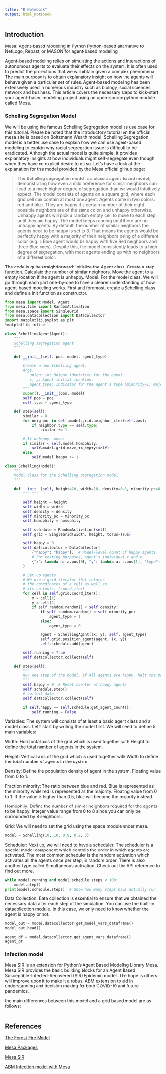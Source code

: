 ```yaml
---
title: "R Notebook"
output: html_notebook
---
```


## Introduction

Mesa: Agent-based Modeling in Python Python-based alternative to NetLogo, Repast, or MASON for agent-based modeling

Agent-based modeling relies on simulating the actions and interactions of autonomous agents to evaluate their effects on the system. It is often used to predict the projections that we will obtain given a complex phenomena. The main purpose is to obtain explanatory insight on how the agents will behave given a particular set of rules. Agent-based modeling has been extensively used in numerous industry such as biology, social sciences, network and business. This article covers the necessary steps to kick-start your agent-based modeling project using an open-source python module called Mesa.

### Schelling Segregation Model

We will be using the famous Schelling Segregation model as use case for this tutorial. Please be noted that the introductory tutorial on the official mesa site is based on Boltzmann Wealth model. Schelling Segregation model is a better use case to explain how we can use agent-based modeling to explain why racial segregation issue is difficult to be eradicated. Although the actual model is quite simple, it provides explanatory insights at how individuals might self-segregate even though when they have no explicit desire to do so. Let's have a look at the explanation for this model provided by the Mesa official github page:

> The Schelling segregation model is a classic agent-based model, demonstrating how even a mild preference for similar neighbors can lead to a much higher degree of segregation than we would intuitively expect. The model consists of agents on a square grid, where each grid cell can contain at most one agent. Agents come in two colors: red and blue. They are happy if a certain number of their eight possible neighbors are of the same color, and unhappy otherwise. Unhappy agents will pick a random empty cell to move to each step, until they are happy. The model keeps running until there are no unhappy agents. By default, the number of similar neighbors the agents need to be happy is set to 3. That means the agents would be perfectly happy with a majority of their neighbors being of a different color (e.g. a Blue agent would be happy with five Red neighbors and three Blue ones). Despite this, the model consistently leads to a high degree of segregation, with most agents ending up with no neighbors of a different color.

The code is quite straightforward: Initialize the Agent class. Create a step function. Calculate the number of similar neighbors. Move the agent to a empty location if the agent is unhappy. Model: For the model class. We will go through each part one-by-one to have a clearer understanding of how agent-based modeling works. First and foremost, create a Schelling class and define a init function as constructor.

```python
from mesa import Model, Agent
from mesa.time import RandomActivation
from mesa.space import SingleGrid
from mesa.datacollection import DataCollector
import matplotlib.pyplot as plt
%matplotlib inline

```

```python

class SchellingAgent(Agent):
    """
    Schelling segregation agent
    """

    def __init__(self, pos, model, agent_type):
        """
        Create a new Schelling agent.
        Args:
           unique_id: Unique identifier for the agent.
           x, y: Agent initial location.
           agent_type: Indicator for the agent's type (minority=1, majority=0)
        """
        super().__init__(pos, model)
        self.pos = pos
        self.type = agent_type

    def step(self):
        similar = 0
        for neighbor in self.model.grid.neighbor_iter(self.pos):
            if neighbor.type == self.type:
                similar += 1

        # If unhappy, move:
        if similar < self.model.homophily:
            self.model.grid.move_to_empty(self)
        else:
            self.model.happy += 1


```


```python

class Schelling(Model):
    """
    Model class for the Schelling segregation model.
    """

    def __init__(self, height=20, width=20, density=0.8, minority_pc=0.2, homophily=3):
        """ """

        self.height = height
        self.width = width
        self.density = density
        self.minority_pc = minority_pc
        self.homophily = homophily

        self.schedule = RandomActivation(self)
        self.grid = SingleGrid(width, height, torus=True)

        self.happy = 0
        self.datacollector = DataCollector(
            {"happy": "happy"},  # Model-level count of happy agents
            # For testing purposes, agent's individual x and y
            {"x": lambda a: a.pos[0], "y": lambda a: a.pos[1], "type": lambda a: a.type , "happ": lambda a: a.model.happy},
        )

        # Set up agents
        # We use a grid iterator that returns
        # the coordinates of a cell as well as
        # its contents. (coord_iter)
        for cell in self.grid.coord_iter():
            x = cell[1]
            y = cell[2]
            if self.random.random() < self.density:
                if self.random.random() < self.minority_pc:
                    agent_type = 1
                else:
                    agent_type = 0

                agent = SchellingAgent((x, y), self, agent_type)
                self.grid.position_agent(agent, (x, y))
                self.schedule.add(agent)

        self.running = True
        self.datacollector.collect(self)

    def step(self):
        """
        Run one step of the model. If All agents are happy, halt the model.
        """
        self.happy = 0  # Reset counter of happy agents
        self.schedule.step()
        # collect data
        self.datacollector.collect(self)

        if self.happy == self.schedule.get_agent_count():
            self.running = False
```

Variables: The system will consists of at least a basic agent class and a model class. Let's start by writing the model first. We will need to define 5 main variables:

Width: Horizontal axis of the grid which is used together with Height to define the total number of agents in the system.

Height: Vertical axis of the grid which is used together with Width to define the total number of agents in the system.

Density: Define the population density of agent in the system. Floating value from 0 to 1.

Fraction minority: The ratio between blue and red. Blue is represented as the minority while red is represented as the majority. Floating value from 0 to 1. If the value is higher than 0.5, blue will become the majority instead.

Homophily: Define the number of similar neighbors required for the agents to be happy. Integer value range from 0 to 8 since you can only be surrounded by 8 neighbors.

Grid: We will need to set the grid using the space module under mesa.

```python
model = Schelling(10, 10, 0.8, 0.2, 3)
```

Scheduler: Next up, we will need to have a scheduler. The scheduler is a special model component which controls the order in which agents are activated. The most common scheduler is the random activation which activates all the agents once per step, in random order. There is also another type called Simultaneous activation. Check out the API reference to find out more.

```python
while model.running and model.schedule.steps < 100:
    model.step()
print(model.schedule.steps)  # Show how many steps have actually run
```
Data Collection: Data collection is essential to ensure that we obtained the necessary data after each step of the simulation. You can use the built-in datacollection module. In this case, we only need to know whether the agent is happy or not.

```python
model_out = model.datacollector.get_model_vars_dataframe()
model_out.head()
```


```python
agent_df = model.datacollector.get_agent_vars_dataframe()
agent_df
```

### Infection model

Mesa SIR is an extension for Python's Agent Based Modeling Library Mesa. Mesa SIR provides the basic building blocks for an Agent Based Susceptible-Infected-Recovered (SIR) Epidemic model. The hope is others will improve upon it to make it a robust ABM extension to aid in understanding and decision making for both COVID-19 and future pandemics.

the main differences between this model and a grid based model are as follows:

```python

```

## References

[The Forest Fire Model](https://nbviewer.org/gist/jlstevens/9c7835e4e21c5d844ded)

[Mesa Packages](https://github.com/projectmesa/mesa/wiki/Mesa-Packages)

[Mesa SIR](https://github.com/metalcorebear/Mesa-SIR)

[ABM Infection model with Mesa](https://github.com/dmnfarrell/teaching/blob/master/SIR_modelling/multigrid_model_SIR.ipynb)
